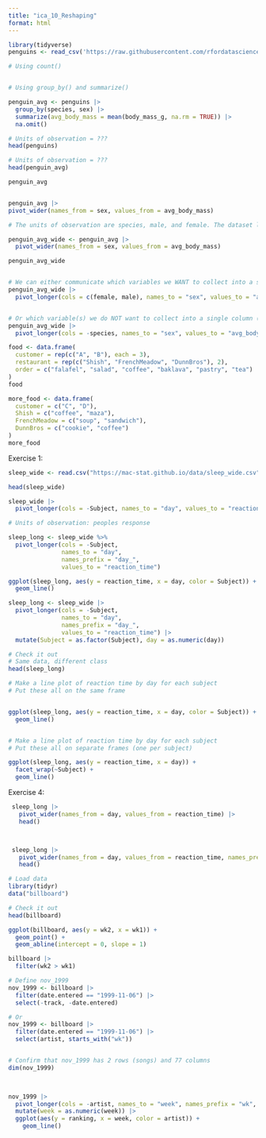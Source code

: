 ```yaml
---
title: "ica_10_Reshaping"
format: html
---
```


```r

library(tidyverse)
penguins <- read_csv('https://raw.githubusercontent.com/rfordatascience/tidytuesday/master/data/2020/2020-07-28/penguins.csv')


```


```r
# Using count()


# Using group_by() and summarize()
```




```r
penguin_avg <- penguins |> 
  group_by(species, sex) |> 
  summarize(avg_body_mass = mean(body_mass_g, na.rm = TRUE)) |> 
  na.omit()
```

```r
# Units of observation = ???
head(penguins)
```


```r
# Units of observation = ???
head(penguin_avg)
```



```r
penguin_avg



```


```r

penguin_avg |> 
pivot_wider(names_from = sex, values_from = avg_body_mass)

# The units of observation are species, male, and female. The dataset lost the avg_body_mass variable
```

```r
penguin_avg_wide <- penguin_avg |> 
  pivot_wider(names_from = sex, values_from = avg_body_mass)

penguin_avg_wide


# We can either communicate which variables we WANT to collect into a single column (female, male)
penguin_avg_wide |> 
  pivot_longer(cols = c(female, male), names_to = "sex", values_to = "avg_body_mass")


# Or which variable(s) we do NOT want to collect into a single column (sex)
penguin_avg_wide |> 
  pivot_longer(cols = -species, names_to = "sex", values_to = "avg_body_mass")
```


```r
food <- data.frame(
  customer = rep(c("A", "B"), each = 3),
  restaurant = rep(c("Shish", "FrenchMeadow", "DunnBros"), 2),
  order = c("falafel", "salad", "coffee", "baklava", "pastry", "tea")
)
food
```
```r
more_food <- data.frame(
  customer = c("C", "D"),
  Shish = c("coffee", "maza"),
  FrenchMeadow = c("soup", "sandwich"),
  DunnBros = c("cookie", "coffee")
)
more_food
```



Exercise 1: 

```r
sleep_wide <- read.csv("https://mac-stat.github.io/data/sleep_wide.csv")

head(sleep_wide)

sleep_wide |>
  pivot_longer(cols = -Subject, names_to = "day", values_to = "reaction_time")

# Units of observation: peoples response
```

```r

sleep_long <- sleep_wide %>%
  pivot_longer(cols = -Subject, 
               names_to = "day",
               names_prefix = "day_",
               values_to = "reaction_time")

ggplot(sleep_long, aes(y = reaction_time, x = day, color = Subject)) + 
  geom_line()

```



```r

sleep_long <- sleep_wide |>
  pivot_longer(cols = -Subject,
               names_to = "day",
               names_prefix = "day_",
               values_to = "reaction_time") |> 
  mutate(Subject = as.factor(Subject), day = as.numeric(day))

# Check it out
# Same data, different class
head(sleep_long)


```


```r

# Make a line plot of reaction time by day for each subject
# Put these all on the same frame


ggplot(sleep_long, aes(y = reaction_time, x = day, color = Subject)) + 
  geom_line()


# Make a line plot of reaction time by day for each subject
# Put these all on separate frames (one per subject)

ggplot(sleep_long, aes(y = reaction_time, x = day)) + 
  facet_wrap(~Subject) + 
  geom_line() 

```


Exercise 4:

```r

 sleep_long |>
   pivot_wider(names_from = day, values_from = reaction_time) |> 
   head()



 sleep_long |>
   pivot_wider(names_from = day, values_from = reaction_time, names_prefix = "day_") |> 
   head()
```

```r
# Load data
library(tidyr)
data("billboard")

# Check it out
head(billboard)
```



```r
ggplot(billboard, aes(y = wk2, x = wk1)) + 
  geom_point() +
  geom_abline(intercept = 0, slope = 1)
```

```r
billboard |> 
  filter(wk2 > wk1)
```

```r

# Define nov_1999
nov_1999 <- billboard |> 
  filter(date.entered == "1999-11-06") |> 
  select(-track, -date.entered)

# Or
nov_1999 <- billboard |> 
  filter(date.entered == "1999-11-06") |> 
  select(artist, starts_with("wk"))


# Confirm that nov_1999 has 2 rows (songs) and 77 columns
dim(nov_1999)

  
```

```r
nov_1999 |> 
  pivot_longer(cols = -artist, names_to = "week", names_prefix = "wk", values_to = "ranking") |> 
  mutate(week = as.numeric(week)) |> 
  ggplot(aes(y = ranking, x = week, color = artist)) + 
    geom_line()
```



















